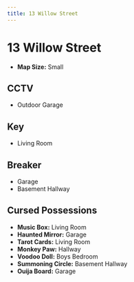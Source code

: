 ```yaml
---
title: 13 Willow Street
---
```


# 13 Willow Street

- **Map Size:** Small

## CCTV

- Outdoor Garage

## Key

- Living Room

## Breaker

- Garage
- Basement Hallway

## Cursed Possessions

- **Music Box:** Living Room
- **Haunted Mirror:** Garage
- **Tarot Cards:** Living Room
- **Monkey Paw:** Hallway
- **Voodoo Doll:** Boys Bedroom
- **Summoning Circle:** Basement Hallway
- **Ouija Board:** Garage